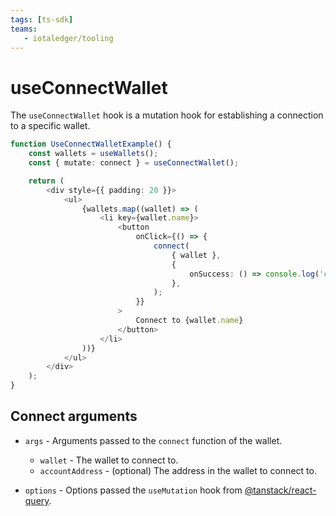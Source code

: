 ```yaml
---
tags: [ts-sdk]
teams:
   - iotaledger/tooling
---
```

# useConnectWallet

The `useConnectWallet` hook is a mutation hook for establishing a connection to a specific wallet.

```ts live
function UseConnectWalletExample() {
    const wallets = useWallets();
    const { mutate: connect } = useConnectWallet();

    return (
        <div style={{ padding: 20 }}>
            <ul>
                {wallets.map((wallet) => (
                    <li key={wallet.name}>
                        <button
                            onClick={() => {
                                connect(
                                    { wallet },
                                    {
                                        onSuccess: () => console.log('connected'),
                                    },
                                );
                            }}
                        >
                            Connect to {wallet.name}
                        </button>
                    </li>
                ))}
            </ul>
        </div>
    );
}
```

## Connect arguments

-   `args` - Arguments passed to the `connect` function of the wallet.

    -   `wallet` - The wallet to connect to.
    -   `accountAddress` - (optional) The address in the wallet to connect to.

-   `options` - Options passed the `useMutation` hook from
    [@tanstack/react-query](https://tanstack.com/query/latest/docs/react/guides/mutations).
